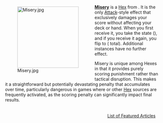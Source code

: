 <div style="float: left; margin: 0.5em 0.9em 0.4em 0;">[[File:Misery.jpg|200px]]</div>

'''[[Misery]]''' is a [[Hex]] from {{Set|Nocturne}}. It is the only [[Attack]]-style effect that exclusively damages your score without affecting your deck or hand. When you first receive it, you take the {{State|Miserable}} state ({{VP|-2}}), and if you receive it again, you flip to {{State|Twice Miserable}} ({{VP|-4}} total). Additional instances have no further effect.

Misery is unique among Hexes in that it provides purely scoring punishment rather than tactical disruption. This makes it a straightforward but potentially devastating penalty that accumulates over time, particularly dangerous in games where {{Card|Familiar}} or other [[Hex]] sources are frequently activated, as the scoring penalty can significantly impact final results.

<div style="float: right; margin: 0.5em 0.9em 0.4em 0;">[[List of Featured Articles]]</div>